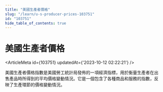 ```yaml
---
title: "美國生產者價格"
slug: "/learn/u-s-producer-prices-103751"
id: "103751"
hide_table_of_contents: true
---
```



# 美國生產者價格

<ArticleMeta id={103751} updatedAt={'2023-10-12 02:22:21'} />
<div className='border-solid border-b border-t-0 my-4 border-[var(--ifm-color-gray-300)]' />

美國生產者價格指數是美國勞工統計局發佈的一項經濟指標，用於衡量生產者在出售產品時所得到的平均價格變動情況。它是一個包含了各種商品和服務的指數，反映了生產環節的價格變動情況。

